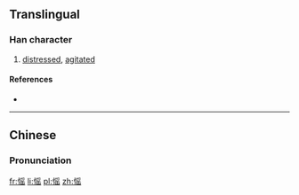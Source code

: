 ==Translingual==

===Han character===
{{Han char|rn=61|rad=心|as=10|sn=13|four=97072|canj=PBOU|ids=⿰忄䍃}}

# [[distressed]], [[agitated]]

====References====
* {{Han ref|kx=0396.160|dkj=10990|dj=0735.020|hdz=42338.090|uh=612E|ud=24878|bh=DD6C|bd=56684}}

----

==Chinese==
{{zh-forms}}

===Pronunciation===
{{zh-pron
|m=yáo
|c=jiu4
|mc=y
|oc=y
|ma=
|cat=v,a
}}

[[fr:愮]]
[[li:愮]]
[[pl:愮]]
[[zh:愮]]